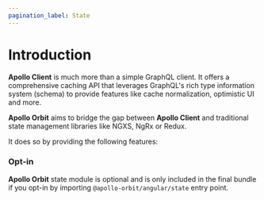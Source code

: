 ```yaml
---
pagination_label: State
---
```



# Introduction
**Apollo Client** is much more than a simple GraphQL client. It offers a comprehensive caching API that leverages GraphQL's rich type information system (schema) to provide features like cache normalization, optimistic UI and more.

**Apollo Orbit** aims to bridge the gap between **Apollo Client** and traditional state management libraries like NGXS, NgRx or Redux.

It does so by providing the following features:
<StateFeatures />

### Opt-in
**Apollo Orbit** state module is optional and is only included in the final bundle if you opt-in by importing `@apollo-orbit/angular/state` entry point.
